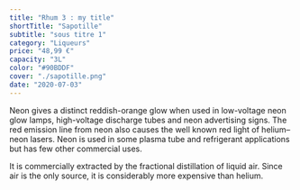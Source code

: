 ```yaml
---
title: "Rhum 3 : my title"
shortTitle: "Sapotille"
subtitle: "sous titre 1"
category: "Liqueurs"
price: "48,99 €"
capacity: "3L"
color: "#90BDDF"
cover: "./sapotille.png"
date: "2020-07-03"
---
```


Neon gives a distinct reddish-orange glow when used in low-voltage neon glow lamps, high-voltage discharge tubes and neon advertising signs. The red emission line from neon also causes the well known red light of helium–neon lasers. Neon is used in some plasma tube and refrigerant applications but has few other commercial uses.

It is commercially extracted by the fractional distillation of liquid air. Since air is the only source, it is considerably more expensive than helium.
